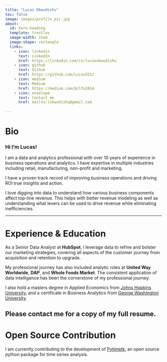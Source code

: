 ```yaml
---
title: "Lucas Okwudishu"
toc: false
image: images/profile_pic.jpg
about:
  id: hero-heading
  template: trestles
  image-width: 15em
  image-shape: rectangle
  links:
    - icon: linkedin
      text: LinkedIn
      href: https://linkedin.com/in/lucasokwudishu
    - icon: github
      text: Github
      href: https://github.com/LucasO21/
    - icon: medium
      text: Medium
      href: https://medium.com/@clfo2014
    - icon: envelope
      text: Contact me
      href: mailto:lokwudishu@gmail.com
    
---
```


# Bio

### Hi I'm Lucas!

I am a data and analytics professional with over 10 years of experience in business
operations and analytics. I have expertise in multiple industries including retail,
manufacturing, non-profit and marketing.

I have a proven track record of improving business operations and driving ROI true 
insights and action.

I love digging into data to understand how various business components affect top-line 
revenue. This helps with better revenue modeling as well as understanding what 
levers can be used to drive revenue while eliminating inefficiencies.

---

# Experience & Education
<!--
### Senior Data Analyst - Hubspot
* **Tenure** - 2021 - Current
* **Highlight** - Led analysis that uncovered over $1M savings in customer service reps headcount annually.

### Data Analyst - United Way
* **Tenure** - 2020 - 2021 
* **Highlight** - Automated survey design and reporting process cutting previous reporting time by over 80%.

### Supply Analyst - DAP
* **Tenure** - 2019 - 2020 
* **Highlight** - Reduced inventory carrying costs by over 20% from prior year by identifying inventory reduction opportunities and working with buyers and production managers on efficient inventory management.

### Financial Ops Analyst - Whole Foods
* **Tenure** - 2015 - 2018 
* **Highlight** - Led a major process improvement project that resulted in a reduction of inventory costs by over $100K in the first half of 2018.
-->
As a Senior Data Analyst at **HubSpot**, I leverage data to refine and bolster our marketing strategies, 
covering all aspects of the customer journey from acquisition and retention to upgrade.

My professional journey has also included analytic roles at **United Way Worldwide**, **DAP**, 
and **Whole Foods Market**. The consistent application of data intelligence has been the 
cornerstone of my professional journey.

I also hold a masters degree in Applied Economics from 
[Johns Hopkins University](https://advanced.jhu.edu/),
and a certificate in Business Analytics from [George Washington University](https://www.gwu.edu/).

Please contact me for a copy of my full resume. 
---
<!--
# Education

### Certificate in Business Analytics
* Institution - George Washington University <br>
(Washington, DC)
* Year - 2021

### Masters in Applied Economics
* Institution - Johns Hopkins University <br> 
(Washington, DC)
* Year - 2011

### Bachelor of Science in Economics
* Institution - University of Abuja (Nigeria)
* Year - 2005
-->
# Open Source Contribution
I am currently contributing to the development of [Pytimetk](https://business-science.github.io/pytimetk/),
an open source python package for time series analysis.


